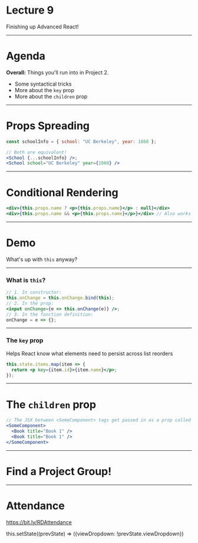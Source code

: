 
<Logo />

# Lecture 9

Finishing up Advanced React!

---

# Agenda

**Overall:** Things you'll run into in Project 2.

- Some syntactical tricks
- More about the `key` prop
- More about the `children` prop

---

# Props Spreading

```jsx
const schoolInfo = { school: "UC Berkeley", year: 1868 };

// Both are equivalent!
<School {...schoolInfo} />;
<School school="UC Berkeley" year={1868} />
```

---

# Conditional Rendering

```jsx
<div>{this.props.name ? <p>{this.props.name}</p> : null}</div>
<div>{this.props.name && <p>{this.props.name}</p>}</div> // Also works
```

---

# Demo

What's up with `this` anyway?

---

### What is `this`?

```jsx
// 1. In constructor:
this.onChange = this.onChange.bind(this);
// 2. In the prop:
<input onChange={e => this.onChange(e)} />;
// 3. In the function definition:
onChange = e => {};
```

---

### The `key` prop

Helps React know what elements need to persist across list reorders

```jsx
this.state.items.map(item => {
  return <p key={item.id}>{item.name}</p>;
});
```

---

# The `children` prop

```jsx
// The JSX between <SomeComponent> tags get passed in as a prop called `children`
<SomeComponent> 
  <Book title="Book 1" />
  <Book title="Book 1" />
</SomeComponent>
```

---

# Find a Project Group!

---

# Attendance

https://bit.ly/RDAttendance


this.setState((prevState) => ({viewDropdown: !prevState.viewDropdown})
